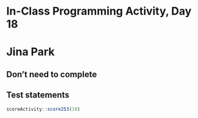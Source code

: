 # In-Class Programming Activity, Day 18
# Jina Park

## Don't need to complete




## Test statements

```r
scoreActivity::score253(18)
```